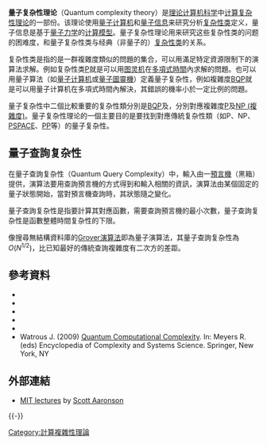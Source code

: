 {{NoteTA
|G1 = IT
}}
'''量子复杂性理论'''（Quantum complexity theory）是[[理论计算机科学|理论计算机科学]]中[[计算复杂性理论|计算复杂性理论]]的一部份。该理论使用[[量子计算机|量子计算机]]和[[量子信息|量子信息]]来研究分析[[复杂性类|复杂性类]]定义，量子信息是基于[[量子力学|量子力学]]的[[计算模型|计算模型]]。量子复杂性理论用来研究这些复杂性类的问题的困难度，和量子复杂性类与经典（非量子的）[[复杂性类|复杂性类]]的关系。

复杂性类是指的是一群複雜度類似的問題的集合，可以用滿足特定資源限制下的演算法求解。例如复杂性类[[P_(複雜度)|P]]就是可以用[[图灵机|图灵机]]在[[时间复杂度#多項式時間|多項式時間]]內求解的問題。也可以用量子算法（如[[量子计算机|量子计算机]]或[[量子圖靈機|量子圖靈機]]）定義量子复杂性，例如複雜度[[BQP_(複雜度)|BQP]]就是可以用量子计算机在多項式時間內解決，其錯誤的機率小於一定比例的問題。

量子复杂性中二個比較重要的复杂性類分別是[[BQP_(複雜度)|BQP]]及{{link-en|QMA (複雜度)|QMA|QMA}}，分別對應複雜度[[P_(複雜度)|P]]及[[NP_(複雜度)|NP (複雜度)]]。量子复杂性理论的一個主要目的是要找到對應傳統复杂性類（如P、NP、[[PSPACE|PSPACE]]、[[PP_(複雜度)|PP]]等）的量子复杂性。

==量子查詢复杂性==
在量子查詢复杂性（Quantum Query Complexity）中，輸入由一[[預言機|預言機]]（黑箱）提供，演算法要用查詢預言機的方式得到和輸入相關的資訊，演算法由某個固定的量子狀態開始，當對預言機查詢時，其狀態隨之變化。 

量子查詢复杂性是指要計算其對應函數，需要查詢預言機的最小次數，量子查詢复杂性是函數整體時間复杂性的下限。

像搜尋無結構資料庫的[[Grover演算法|Grover演算法]]即為量子演算法，其量子查詢复杂性為''O''(''N''<sup>1/2</sup>)，比已知最好的傳統查詢複雜度有二次方的差距。

==參考資料==
{{refbegin|2}}
*{{cite arXiv|eprint=0804.3401v1|author1=John Watrous|title=Quantum Computational Complexity|class=quant-ph|year=2008}}
*{{cite book| author = Artem Kaznatcheev|title= Quantum query complexity| url= http://cstheory.blogoverflow.com/2011/07/quantum-query-complexity/}}
* {{cite book | author1-link= Michael Nielsen| author1=Nielsen, Michael |author2-link =  Isaac L. Chuang |author2=Chuang, Isaac |title=Quantum Computation and Quantum Information | title-link=Quantum Computation and Quantum Information |publisher=Cambridge University Press |location=Cambridge |year=2000 |isbn=978-0-521-63503-5 |oclc= 174527496}}
* {{cite book |last1=Arora |first1=Sanjeev|author1-link=Sanjeev Arora |last2=Barak |first2=Boaz|author2-link=Boaz Barak |title=Computational Complexity: A Modern Approach |url=https://archive.org/details/computationalcom00aror |date=2016 |publisher=Cambridge University Press |isbn=978-0-521-42426-4 |pages=[https://archive.org/details/computationalcom00aror/page/n226 201]–236}}
* {{cite arXiv|eprint=0804.3401v1|author1=Watrous, John |author-link=John Watrous (computer scientist)|title=Quantum Computational Complexity|class=quant-ph|year=2008}}
* Watrous J. (2009) [https://link.springer.com/referencework/10.1007/978-0-387-30440-3 Quantum Computational Complexity]. In: Meyers R. (eds) Encyclopedia of Complexity and Systems Science. Springer, New York, NY
{{refend}}

==外部連結==
* [https://ocw.mit.edu/courses/electrical-engineering-and-computer-science/6-845-quantum-complexity-theory-fall-2010/ MIT lectures] by [[Scott_Aaronson|Scott Aaronson]]
{{-}}
{{量子計算}}
{{Quantum mechanics topics}}
{{复杂度类}}

[[Category:計算複雜性理論|Category:計算複雜性理論]]